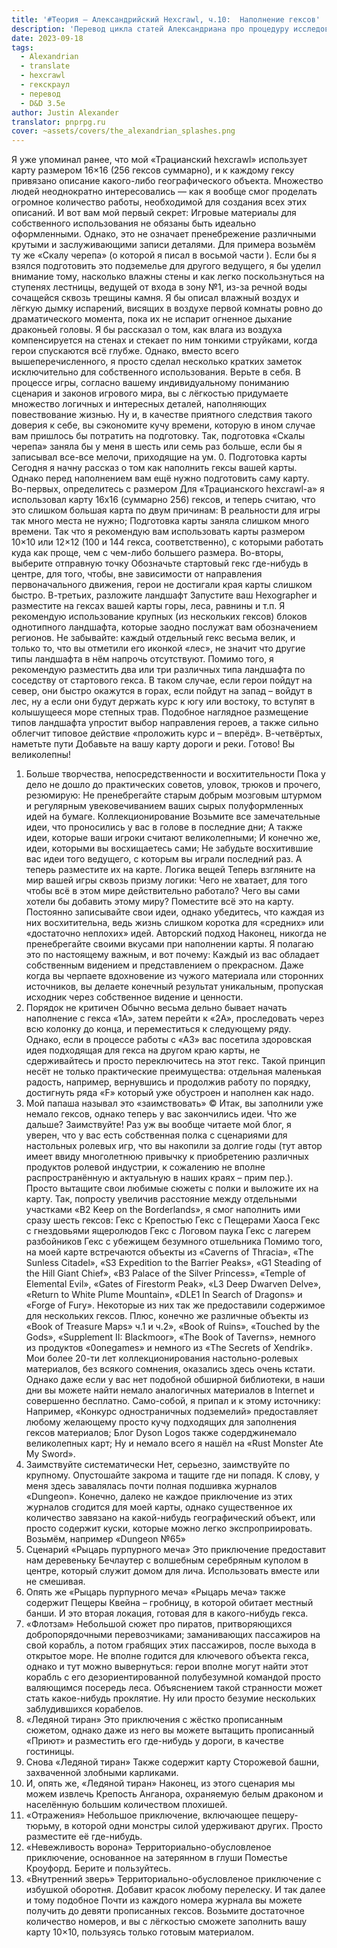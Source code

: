 ```yaml
---
title: '#Теория — Александрийский Hexcrawl, ч.10:  Наполнение гексов'
description: 'Перевод цикла статей Александриана про процедуру исследования гексов в третьей редакции D&D #alexandrian #hexcrawl #dnd3e #translate'
date: 2023-09-18
tags:
  - Alexandrian
  - translate
  - hexcrawl
  - гекскраул
  - перевод
  - D&D 3.5e
author: Justin Alexander
translator: pnprpg.ru
cover: ~assets/covers/the_alexandrian_splashes.png
---
```


Я уже упоминал ранее, что мой «Трацианский hexcrawl» использует карту размером 16×16 (256 гексов суммарно), и к каждому гексу привязано описание какого-либо географического объекта. Множество людей неоднократно интересовались — как я вообще смог проделать огромное количество работы, необходимой для создания всех этих описаний.
И вот вам мой первый секрет:
Игровые материалы для собственного использования не обязаны быть идеально оформленными.
Однако, это не означает пренебрежение различными крутыми и заслуживающими записи деталями.
Для примера возьмём ту же «Скалу черепа» (о которой я писал в восьмой части ). Если бы я взялся подготовить это подземелье для другого ведущего, я бы уделил внимание тому, насколько влажны стены и как легко поскользнуться на ступенях лестницы, ведущей от входа в зону №1, из-за речной воды сочащейся сквозь трещины камня. Я бы описал влажный воздух и лёгкую дымку испарений, висящих в воздухе первой комнаты ровно до драматического момента, пока их не испарит огненное дыхание драконьей головы. Я бы рассказал о том, как влага из воздуха компенсируется на стенах и стекает по ним тонкими струйками, когда герои спускаются всё глубже. Однако, вместо всего вышеперечисленного, я просто сделал несколько кратких заметок исключительно для собственного использования. Верьте в себя. В процессе игры, согласно вашему индивидуальному пониманию сценария и законов игрового мира, вы с лёгкостью придумаете множество логичных и интересных деталей, наполняющих повествование жизнью.
Ну и, в качестве приятного следствия такого доверия к себе, вы сэкономите кучу времени, которую в ином случае вам пришлось бы потратить на подготовку. Так, подготовка «Скалы черепа» заняла бы у меня в шесть или семь раз больше, если бы я записывал все-все мелочи, приходящие на ум. 0. Подготовка карты
Сегодня я начну рассказ о том как наполнить гексы вашей карты. Однако перед наполнением вам ещё нужно подготовить саму карту.
Во-первых, определитесь с размером
Для «Трацианского hexcrawl-а» я использовал карту 16х16 (суммарно 256) гексов, и теперь считаю, что это слишком большая карта по двум причинам:
В реальности для игры так много места не нужно;
Подготовка карты заняла слишком много времени.
Так что я рекомендую вам использовать карты размером 10×10 или 12×12 (100 и 144 гекса, соответственно), с которыми работать куда как проще, чем с чем-либо большего размера.
Во-вторы, выберите отправную точку
Обозначьте стартовый гекс где-нибудь в центре, для того, чтобы, вне зависимости от направления первоначального движения, герои не достигали края карты слишком быстро.
В-третьих, разложите ландшафт
Запустите ваш Hexographer и разместите на гексах вашей карты горы, леса, равнины и т.п. Я рекомендую использование крупных (из нескольких гексов) блоков однотипного ландшафта, которые заодно послужат вам обозначением регионов.
Не забывайте: каждый отдельный гекс весьма велик, и только то, что вы отметили его иконкой «лес», не значит что другие типы ландшафта в нём напрочь отсутствуют.
Помимо того, я рекомендую разместить два или три различных типа ландшафта по соседству от стартового гекса. В таком случае, если герои пойдут на север, они быстро окажутся в горах, если пойдут на запад – войдут в лес, ну а если они будут держать курс к югу или востоку, то вступят в колышущееся море степных трав. Подобное наглядное размещение типов ландшафта упростит выбор направления героев, а также сильно облегчит типовое действие «проложить курс и – вперёд».
В-четвёртых, наметьте пути
Добавьте на вашу карту дороги и реки. Готово! Вы великолепны!

1. Больше творчества, непосредственности и восхитительности
   Пока у дело не дошло до практических советов, уловок, трюков и прочего, резюмирую: Не пренебрегайте старым добрым мозговым штурмом и регулярным увековечиванием ваших сырых полуформленных идей на бумаге.
   Коллекционирование
   Возьмите все замечательные идеи, что проносились у вас в голове в последние дни;
   А также идеи, которые ваши игроки считают великолепными;
   И конечно же, идеи, которыми вы восхищаетесь сами;
   Не забудьте восхитившие вас идеи того ведущего, с которым вы играли последний раз.
   А теперь разместите их на карте.
   Логика вещей
   Теперь взгляните на мир вашей игры сквозь призму логики:
   Чего не хватает, для того чтобы всё в этом мире действительно работало?
   Чего вы сами хотели бы добавить этому миру?
   Поместите всё это на карту.
   Постоянно записывайте свои идеи, однако убедитесь, что каждая из них восхитительна, ведь жизнь слишком коротка для «средних» или «достаточно неплохих» идей.
   Авторский подход
   Наконец, никогда не пренебрегайте своими вкусами при наполнении карты. Я полагаю это по настоящему важным, и вот почему: Каждый из вас обладает собственным видением и представлением о прекрасном. Даже когда вы черпаете вдохновение из чужого материала или сторонних источников, вы делаете конечный результат уникальным, пропуская исходник через собственное видение и ценности.
2. Порядок не критичен
   Обычно весьма дельно бывает начать наполнение с гекса «1А», затем перейти к «2А», проследовать через всю колонку до конца, и переместиться к следующему ряду. Однако, если в процессе работы с «А3» вас посетила здоровская идея подходящая для гекса на другом краю карты, не сдерживайтесь и просто переключитесь на этот гекс. Такой принцип несёт не только практические преимущества: отдельная маленькая радость, например, вернувшись и продолжив работу по порядку, достигнуть ряда «F» который уже обустроен и наполнен как надо.
3. Мой папаша называл это «заимствовать» ©
   Итак, вы заполнили уже немало гексов, однако теперь у вас закончились идеи. Что же дальше? Заимствуйте! Раз уж вы вообще читаете мой блог, я уверен, что у вас есть собственная полка с сценариями для настольных ролевых игр, что вы накопили за долгие годы (тут автор имеет ввиду многолетнюю привычку к приобретению различных продуктов ролевой индустрии, к сожалению не вполне распространённую и актуальную в наших краях – прим пер.). Просто вытащите свои любимые сюжеты с полки и выложите их на карту. Так, попросту увеличив расстояние между отдельными участками «B2 Keep on the Borderlands», я смог наполнить ими сразу шесть гексов:
   Гекс с Крепостью
   Гекс с Пещерами Хаоса
   Гекс с гнездовьями ящеролюдов
   Гекс с Логовом паука
   Гекс с лагерем разбойников
   Гекс с убежищем безумного отшельника
   Помимо того, на моей карте встречаются объекты из «Caverns of Thracia», «The Sunless Citadel», «S3 Expedition to the Barrier Peaks», «G1 Steading of the Hill Giant Chief», «B3 Palace of the Silver Princess», «Temple of Elemental Evil», «Gates of Firestorm Peak», «L3 Deep Dwarven Delve», «Return to White Plume Mountain», «DLE1 In Search of Dragons» и «Forge of Fury». Некоторые из них так же предоставили содержимое для нескольких гексов. Плюс, конечно же различные объекты из «Book of Treasure Maps» ч.1 и ч.2», «Book of Ruins», «Touched by the Gods», «Supplement II: Blackmoor», «The Book of Taverns», немного из продуктов «0onegames» и немного из «The Secrets of Xendrik». Мои более 20-ти лет коллекционирования настольно-ролевых материалов, без всякого сомнения, оказались здесь очень кстати. Однако даже если у вас нет подобной обширной библиотеки, в наши дни вы можете найти немало аналогичных материалов в Internet и совершенно бесплатно.
   Само-собой, я припал и к этому источнику:
   Например, «Конкурс одностраничных подземелий» предоставляет любому желающему просто кучу подходящих для заполнения гексов материалов;
   Блог Dyson Logos также содерджинемало великолепных карт;
   Ну и немало всего я нашёл на «Rust Monster Ate My Sword».
4. Заимствуйте систематически
   Нет, серьезно, заимствуйте по крупному. Опустошайте закрома и тащите где ни попадя. К слову, у меня здесь завалялась почти полная подшивка журналов «Dungeon». Конечно, далеко не каждое приключение из этих журналов сгодится для моей карты, однако существенное их количество завязано на какой-нибудь географический объект, или просто содержит куски, которые можно легко экспроприировать.
   Возьмём, например «Dungeon №65»
5. Сценарий «Рыцарь пурпурного меча»
   Это приключение предоставит нам деревеньку Бечлаутер c волшебным серебряным куполом в центре, который служит домом для лича. Использовать вместе или не смешивая.
6. Опять же «Рыцарь пурпурного меча»
   «Рыцарь меча» также содержит Пещеры Квейна – гробницу, в которой обитает местный банши. И это вторая локация, готовая для в какого-нибудь гекса.
7. «Флотзам»
   Небольшой сюжет про пиратов, притворяющихся добропорядочными перевозчиками; заманивающих пассажиров на свой корабль, а потом грабящих этих пассажиров, после выхода в открытое море. Не вполне годится для ключевого объекта гекса, однако и тут можно вывернуться: герои вполне могут найти этот корабль с его дезориентированной полубезумной командой просто валяющимся посередь леса. Объяснением такой странности может стать какое-нибудь проклятие. Ну или просто безумие нескольких заблудившихся корабелов.
8. «Ледяной тиран»
   Это приключения с жёстко прописанным сюжетом, однако даже из него вы можете вытащить прописанный «Приют» и разместить его где-нибудь у дороги, в качестве гостиницы.
9. Снова «Ледяной тиран»
   Также содержит карту Сторожевой башни, захваченной злобными карликами.
10. И, опять же, «Ледяной тиран»
    Наконец, из этого сценария мы можем извлечь Крепость Анганора, охраняемую белым драконом и населённую большим количеством плохишей.
11. «Отражения»
    Небольшое приключение, включающее пещеру-тюрьму, в которой одни монстры силой удерживают других. Просто разместите её где-нибудь.
12. «Невежливость ворона»
    Территориально-обусловленое приключение, основанное на затерянном в глуши Поместье Кроуфорд. Берите и пользуйтесь.
13. «Внутренний зверь»
    Территориально-обусловленое приключение с избушкой оборотня. Добавит красок любому перелеску.
    И так далее и тому подобное
    Почти из каждого номера журнала вы можете получить до девяти прописанных гексов. Возьмите достаточное количество номеров, и вы с лёгкостью сможете заполнить вашу карту 10×10, пользуясь только готовым материалом.
